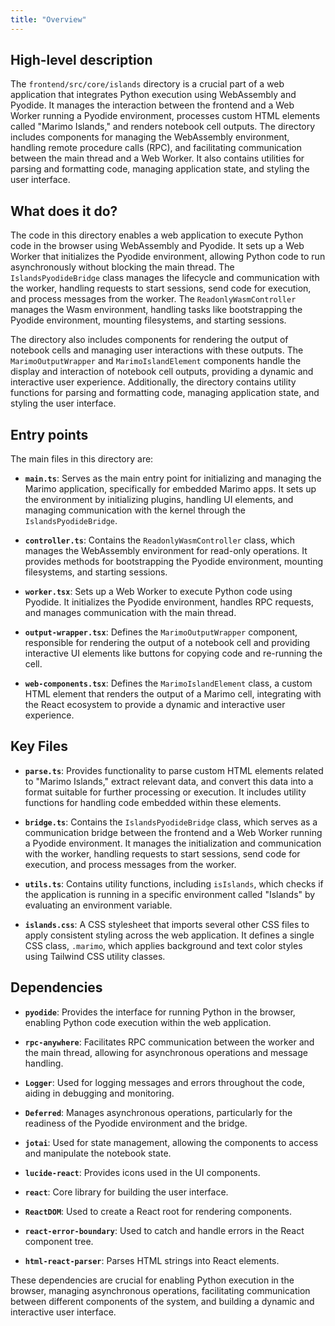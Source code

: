 ```yaml
---
title: "Overview"
---
```


## High-level description

The `frontend/src/core/islands` directory is a crucial part of a web application that integrates Python execution using WebAssembly and Pyodide. It manages the interaction between the frontend and a Web Worker running a Pyodide environment, processes custom HTML elements called "Marimo Islands," and renders notebook cell outputs. The directory includes components for managing the WebAssembly environment, handling remote procedure calls (RPC), and facilitating communication between the main thread and a Web Worker. It also contains utilities for parsing and formatting code, managing application state, and styling the user interface.

## What does it do?

The code in this directory enables a web application to execute Python code in the browser using WebAssembly and Pyodide. It sets up a Web Worker that initializes the Pyodide environment, allowing Python code to run asynchronously without blocking the main thread. The `IslandsPyodideBridge` class manages the lifecycle and communication with the worker, handling requests to start sessions, send code for execution, and process messages from the worker. The `ReadonlyWasmController` manages the Wasm environment, handling tasks like bootstrapping the Pyodide environment, mounting filesystems, and starting sessions.

The directory also includes components for rendering the output of notebook cells and managing user interactions with these outputs. The `MarimoOutputWrapper` and `MarimoIslandElement` components handle the display and interaction of notebook cell outputs, providing a dynamic and interactive user experience. Additionally, the directory contains utility functions for parsing and formatting code, managing application state, and styling the user interface.

## Entry points

The main files in this directory are:

- **`main.ts`**: Serves as the main entry point for initializing and managing the Marimo application, specifically for embedded Marimo apps. It sets up the environment by initializing plugins, handling UI elements, and managing communication with the kernel through the `IslandsPyodideBridge`.

- **`controller.ts`**: Contains the `ReadonlyWasmController` class, which manages the WebAssembly environment for read-only operations. It provides methods for bootstrapping the Pyodide environment, mounting filesystems, and starting sessions.

- **`worker.tsx`**: Sets up a Web Worker to execute Python code using Pyodide. It initializes the Pyodide environment, handles RPC requests, and manages communication with the main thread.

- **`output-wrapper.tsx`**: Defines the `MarimoOutputWrapper` component, responsible for rendering the output of a notebook cell and providing interactive UI elements like buttons for copying code and re-running the cell.

- **`web-components.tsx`**: Defines the `MarimoIslandElement` class, a custom HTML element that renders the output of a Marimo cell, integrating with the React ecosystem to provide a dynamic and interactive user experience.

## Key Files

- **`parse.ts`**: Provides functionality to parse custom HTML elements related to "Marimo Islands," extract relevant data, and convert this data into a format suitable for further processing or execution. It includes utility functions for handling code embedded within these elements.

- **`bridge.ts`**: Contains the `IslandsPyodideBridge` class, which serves as a communication bridge between the frontend and a Web Worker running a Pyodide environment. It manages the initialization and communication with the worker, handling requests to start sessions, send code for execution, and process messages from the worker.

- **`utils.ts`**: Contains utility functions, including `isIslands`, which checks if the application is running in a specific environment called "Islands" by evaluating an environment variable.

- **`islands.css`**: A CSS stylesheet that imports several other CSS files to apply consistent styling across the web application. It defines a single CSS class, `.marimo`, which applies background and text color styles using Tailwind CSS utility classes.

## Dependencies

- **`pyodide`**: Provides the interface for running Python in the browser, enabling Python code execution within the web application.

- **`rpc-anywhere`**: Facilitates RPC communication between the worker and the main thread, allowing for asynchronous operations and message handling.

- **`Logger`**: Used for logging messages and errors throughout the code, aiding in debugging and monitoring.

- **`Deferred`**: Manages asynchronous operations, particularly for the readiness of the Pyodide environment and the bridge.

- **`jotai`**: Used for state management, allowing the components to access and manipulate the notebook state.

- **`lucide-react`**: Provides icons used in the UI components.

- **`react`**: Core library for building the user interface.

- **`ReactDOM`**: Used to create a React root for rendering components.

- **`react-error-boundary`**: Used to catch and handle errors in the React component tree.

- **`html-react-parser`**: Parses HTML strings into React elements.

These dependencies are crucial for enabling Python execution in the browser, managing asynchronous operations, facilitating communication between different components of the system, and building a dynamic and interactive user interface.